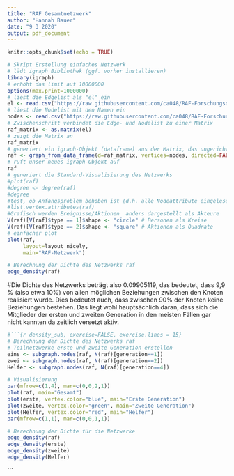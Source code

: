 ---
title: "RAF Gesamtnetzwerk"
author: "Hannah Bauer"
date: "9 3 2020"
output: pdf_document
---

```{r setup, include=FALSE}
knitr::opts_chunk$set(echo = TRUE)
```

```{r}
# Skript Erstellung einfaches Netzwerk
# lädt igraph Bibliothek (ggf. vorher installieren)
library(igraph)
# erhöht das limit auf 10000000
options(max.print=1000000)
# liest die Edgelist als "el" ein
el <- read.csv("https://raw.githubusercontent.com/ca048/RAF-Forschungsdesign/master/edges.csv", header=T, as.is=T, sep = ",")
# liest die Nodelist mit den Namen ein
nodes <- read.csv("https://raw.githubusercontent.com/ca048/RAF-Forschungsdesign/master/nodes.csv", header=T, as.is=T, sep = ",")
# Zwischenschritt verbindet die Edge- und Nodelist zu einer Matrix
raf_matrix <- as.matrix(el)
# zeigt die Matrix an
raf_matrix
# generiert ein igraph-Objekt (dataframe) aus der Matrix, das ungerichtet ist (directed = false)
raf <- graph_from_data_frame(d=raf_matrix, vertices=nodes, directed=FALSE)
# ruft unser neues igraph-Objekt auf
raf
# generiert die Standard-Visualisierung des Netzwerks
#plot(raf)
#degree <- degree(raf)
#degree
#test, ob Anfangsproblem behoben ist (d.h. alle Nodeattribute eingelesen werden und in die Matrix übernommen wurden)
#list.vertex.attributes(raf)
#Grafisch werden Ereignisse/Aktionen  anders dargestellt als Akteure
V(raf)[V(raf)$type == 1]$shape <- "circle" # Personen als Kreise
V(raf)[V(raf)$type == 2]$shape <- "square" # Aktionen als Quadrate
# einfacher plot
plot(raf,
     layout=layout_nicely,
     main="RAF-Netzwerk")
```
```{r density, exercise=TRUE, exercise.lines = 15}
# Berechnung der Dichte des Netzwerks raf
edge_density(raf)

```
#Die Dichte des Netzwerks beträgt also 0.09905119, das bedeutet, dass 9,9 % (also etwa 10%) von allen möglichen Beziehungen zwischen den Knoten realisiert wurde. Dies bedeutet auch, dass zwischen 90% der Knoten keine Beziehungen bestehen. Das liegt wohl hauptsächlich daran, dass sich die Mitglieder der ersten und zweiten Generation in den meisten Fällen gar nicht kannten da zeitlich versetzt aktiv.

```{r}
#```{r density_sub, exercise=FALSE, exercise.lines = 15}
# Berechnung der Dichte des Netzwerks raf
# Teilnetzwerke erste und zweite Generation erstellen
eins <- subgraph.nodes(raf, N(raf)[generation==1]) 
zwei <- subgraph.nodes(raf, N(raf)[generation==2]) 
Helfer <- subgraph.nodes(raf, N(raf)[generation==4])

# Visualisierung
par(mfrow=c(1,4), mar=c(0,0,2,1)) 
plot(raf, main="Gesamt")
plot(erste, vertex.color="blue", main="Erste Generation")
plot(zweite, vertex.color="green", main="Zweite Generation")
plot(Helfer, vertex.color="red", main="Helfer")
par(mfrow=c(1,1), mar=c(0,0,1,1)) 

# Berechnung der Dichte für die Netzwerke
edge_density(raf)
edge_density(erste)
edge_density(zweite)
edge_density(Helfer)

```
```
